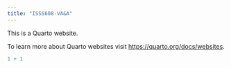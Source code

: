 ```yaml
---
title: "ISSS608-VA&A"
---
```


This is a Quarto website.

To learn more about Quarto websites visit <https://quarto.org/docs/websites>.

```r
1 + 1
```
